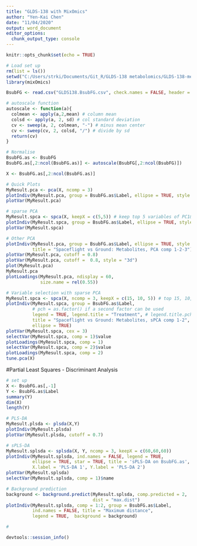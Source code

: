 ```yaml
---
title: "GLDS-138 with MixOmics"
author: "Yen-Kai Chen"
date: "11/04/2020"
output: word_document
editor_options: 
  chunk_output_type: console
---
```


```r
knitr::opts_chunk$set(echo = TRUE)
```
```r
# Load set up
rm(list = ls())
setwd("C:/Users/strki/Documents/Git_R/GLDS-138 metabolomics/GLDS-138-metabolomics/mixOmics")
library(mixOmics)

BsubFG <- read.csv("GLDS138.BsubFG.csv", check.names = FALSE, header = TRUE, row.names = 1)

# autoscale function
autoscale <- function(a){
  colmean <- apply(a,2,mean) # column mean
  colsd <- apply(a, 2, sd) # col standard deviation
  cv <- sweep(a, 2, colmean, "-") # minus mean center
  cv <- sweep(cv, 2, colsd, "/") # divide by sd
  return(cv)
}

# Normalise
BsubFG.as <- BsubFG
BsubFG.as[,2:ncol(BsubFG.as)] <- autoscale(BsubFG[,2:ncol(BsubFG)])

X <- BsubFG.as[,2:ncol(BsubFG.as)]
```
```r
# Quick Plots
MyResult.pca <- pca(X, ncomp = 3)
plotIndiv(MyResult.pca, group = BsubFG.as$Label, ellipse = TRUE, style = "lattice", legend = TRUE, ind.names = FALSE, comp = c(1,2))
plotVar(MyResult.pca)

# sparse PCA
MyResult.spca <- spca(X, keepX = c(5,5)) # keep top 5 variables of PC1&2
plotIndiv(MyResult.spca, group = BsubFG.as$Label, ellipse = TRUE, style = "ggplot2", legend = TRUE, ind.names = FALSE, comp = c(1,2))
plotVar(MyResult.spca)

# Other PCA
plotIndiv(MyResult.pca, group = BsubFG.as$Label, ellipse = TRUE, style = "3d", legend = TRUE, ind.names = FALSE, 
          title = "Spaceflight vs Ground: Metabolites, PCA comp 1-2-3")
plotVar(MyResult.pca, cutoff = 0.8)
plotVar(MyResult.pca, cutoff =  0.8, style = "3d")
plot(MyResult.pca)
MyResult.pca
plotLoadings(MyResult.pca, ndisplay = 60,
             size.name = rel(0.55))

# Variable selection with sparse PCA
MyResult.spca <- spca(X, ncomp = 3, keepX = c(15, 10, 5)) # top 15, 10, 5 metabolites from PC1, PC2 and PC3
plotIndiv(MyResult.spca, group = BsubFG.as$Label, 
          # pch = as.factor() if a second factor can be used
          legend = TRUE, legend.title = "Treatment", # legend.title.pch = 'if used'
          title = "Spaceflight vs Ground: Metabolites, sPCA comp 1-2",
          ellipse = TRUE)
plotVar(MyResult.spca, cex = 3)  
selectVar(MyResult.spca, comp = 1)$value
plotLoadings(MyResult.spca, comp = 1)
selectVar(MyResult.spca, comp = 2)$value
plotLoadings(MyResult.spca, comp = 2)
tune.pca(X)

```
#Partial Least Squares - Discriminant Analysis
```r
# set up
X <- BsubFG.as[,-1]
Y <- BsubFG.as$Label
summary(Y)
dim(X)
length(Y)

# PLS-DA
MyResult.plsda <- plsda(X,Y)
plotIndiv(MyResult.plsda)
plotVar(MyResult.plsda, cutoff = 0.7)

# sPLS-DA
MyResult.splsda <- splsda(X, Y, ncomp = 3, keepX = c(60,60,60))
plotIndiv(MyResult.splsda, ind.names = FALSE, legend = TRUE,
          ellipse = TRUE, star = TRUE, title = 'sPLS-DA on BsubFG.as',
          X.label = 'PLS-DA 1', Y.label = 'PLS-DA 2')
plotVar(MyResult.splsda)
selectVar(MyResult.splsda, comp = 1)$name

# Background prediction
background <- background.predict(MyResult.splsda, comp.predicted = 2,
                                 dist = "max.dist")
plotIndiv(MyResult.splsda, comp = 1:2, group = BsubFG.as$Label,
          ind.names = FALSE, title = "Maximum distance",
          legend = TRUE,  background = background)

# 


```























```r
devtools::session_info()
```